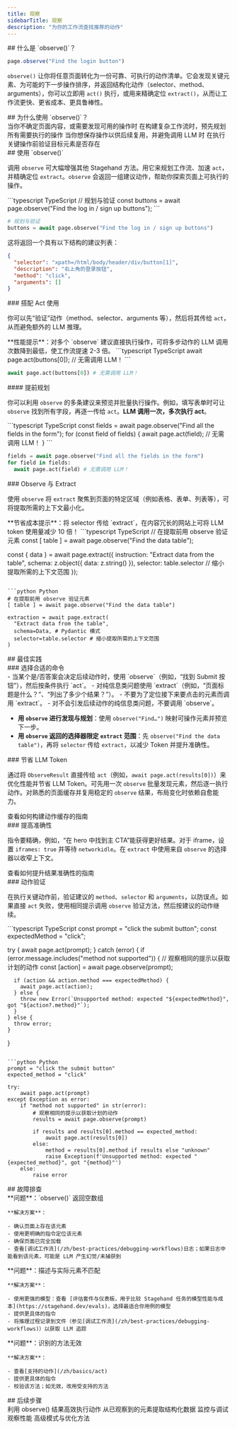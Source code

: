 ```yaml
---
title: 观察
sidebarTitle: 观察
description: "为你的工作流查找推荐的动作"
---
```


<div id="what-is-observe">
  ## 什么是 `observe()`？
</div>

```typescript
page.observe("Find the login button")
```

`observe()` 让你将任意页面转化为一份可靠、可执行的动作清单。它会发现关键元素、为可能的下一步操作排序，并返回结构化动作（selector、method、arguments），你可以立即用 `act()` 执行，或用来精确定位 `extract()`，从而让工作流更快、更省成本、更具鲁棒性。

<div id="why-use-observe">
  ## 为什么使用 `observe()`？
</div>

<CardGroup cols={2}>
  <Card title="Explore" icon="compass" href="/zh/basics/observe#observe-with-act">
    当你不确定页面内容，或需要发现可用的操作时
  </Card>

  <Card title="Plan" icon="map" href="/zh/basics/observe#plan-ahead">
    在构建复杂工作流时，预先规划所有需要执行的操作
  </Card>

  <Card title="Cache" icon="database" href="/zh/best-practices/caching">
    当你想保存操作以供后续复用，并避免调用 LLM 时
  </Card>

  <Card title="Validate" icon="check" href="/zh/basics/observe#observe-with-act">
    在执行关键操作前验证目标元素是否存在
  </Card>
</CardGroup>

<div id="using-observe">
  ## 使用 `observe()`
</div>

调用 `observe` 可大幅增强其他 Stagehand 方法。用它来规划工作流、加速 `act`，并精确定位 `extract`。`observe` 会返回一组建议动作，帮助你探索页面上可执行的操作。

<CodeGroup>
  ```typescript TypeScript
  // 规划与验证
  const buttons = await page.observe("Find the log in / sign up buttons");
  ```

  ```python Python
  # 规划与验证
  buttons = await page.observe("Find the log in / sign up buttons")
  ```
</CodeGroup>

这将返回一个具有以下结构的建议列表：

```json
{
  "selector": "xpath=/html/body/header/div/button[1]",
  "description": "右上角的登录按钮",
  "method": "click",
  "arguments": []
}
```

<div id="observe-with-act">
  ### 搭配 Act 使用
</div>

你可以先“验证”动作（method、selector、arguments 等），然后将其传给 `act`，从而避免额外的 LLM 推理。

<Note>
  **性能提示**：对多个 `observe` 建议直接执行操作，可将多步动作的 LLM 调用次数降到最低，使工作流提速 2-3 倍。
</Note>

<CodeGroup>
  ```typescript TypeScript
  await page.act(buttons[0]); // 无需调用 LLM！
  ```

  ```python Python
  await page.act(buttons[0]) # 无需调用 LLM！
  ```
</CodeGroup>

<div id="plan-ahead">
  #### 提前规划
</div>

你可以利用 `observe` 的多条建议来预览并批量执行操作。例如，填写表单时可让 `observe` 找到所有字段，再逐一传给 `act`。**LLM 调用一次，多次执行 act**。

<CodeGroup>
  ```typescript TypeScript
  const fields = await page.observe("Find all the fields in the form");
  for (const field of fields) {
    await page.act(field); // 无需调用 LLM！
  }
  ```

  ```python Python
  fields = await page.observe("Find all the fields in the form")
  for field in fields:
    await page.act(field) # 无需调用 LLM！
  ```
</CodeGroup>

<div id="observe-and-extract">
  ### Observe 与 Extract
</div>

使用 `observe` 将 `extract` 聚焦到页面的特定区域（例如表格、表单、列表等），可将提取所需的上下文最小化。

<Tip>
  **节省成本提示**：将 selector 传给 `extract`，在内容冗长的网站上可将 LLM token 使用量减少 10 倍！
</Tip>

<CodeGroup>
  ```typescript TypeScript
  // 在提取前用 observe 验证元素
  const [ table ] = await page.observe("Find the data table");

  const { data } = await page.extract({
    instruction: "Extract data from the table",
    schema: z.object({
      data: z.string()
    }),
    selector: table.selector // 缩小提取所需的上下文范围
  });
  ```

  ```python Python
  # 在提取前用 observe 验证元素
  [ table ] = await page.observe("Find the data table")

  extraction = await page.extract(
    "Extract data from the table",
    schema=Data, # Pydantic 模式
    selector=table.selector # 缩小提取所需的上下文范围
  )
  ```
</CodeGroup>

<div id="best-practices">
  ## 最佳实践
</div>

<div id="choose-the-right-commands">
  ### 选择合适的命令
</div>

<Tabs>
  <Tab title="这样做">
    - 当某个是/否答案会决定后续动作时，使用 `observe`（例如，“找到 Submit 按钮”），然后按条件执行 `act`。
    - 对纯信息类问题使用 `extract`（例如，“页面标题是什么？”、“列出了多少个结果？”）。
  </Tab>

  <Tab title="不要这样做">
    - 不要为了定位接下来要点击的元素而调用 `extract`。
    - 对不会引发后续动作的纯信息类问题，不要调用 `observe`。
  </Tab>
</Tabs>

- **用 `observe` 进行发现与规划**：使用 `observe("Find…")` 映射可操作元素并预览下一步。
- **用 `observe` 返回的选择器限定 `extract` 范围**：先 `observe("Find the data table")`，再将 `selector` 传给 `extract`，以减少 Token 并提升准确性。

<div id="conserve-llm-tokens">
  ### 节省 LLM Token
</div>

通过将 `ObserveResult` 直接传给 `act`（例如，`await page.act(results[0])`）来优化性能并节省 LLM Token。可先用一次 `observe` 批量发现元素，然后逐一执行动作。对熟悉的页面缓存并复用稳定的 `observe` 结果，布局变化时依赖自愈能力。

<Card title="构建你自己的缓存" icon="database" href="/zh/best-practices/caching">
  查看如何构建动作缓存的指南
</Card>

<div id="improve-accuracy">
  ### 提高准确性
</div>

指令要精确，例如，“在 hero 中找到主 CTA”能获得更好结果。对于 iframe，设置 `iframes: true` 并等待 `networkidle`。在 `extract` 中使用来自 `observe` 的选择器以收窄上下文。

<Card title="提示工程最佳实践" icon="robot" href="/zh/best-practices/prompting-best-practices">
  查看如何提升结果准确性的指南
</Card>

<div id="action-validation">
  ### 动作验证
</div>

在执行关键动作前，验证建议的 `method`、`selector` 和 `arguments`，以防误点。如果直接 `act` 失败，使用相同提示调用 `observe` 验证方法，然后按建议的动作继续。

<CodeGroup>
  ```typescript TypeScript
  const prompt = "click the submit button";
  const expectedMethod = "click";

  try {
    await page.act(prompt);
  } catch (error) {
    if (error.message.includes("method not supported")) {
      // 观察相同的提示以获取计划的动作
      const [action] = await page.observe(prompt);
      
      if (action && action.method === expectedMethod) {
        await page.act(action);
      } else {
        throw new Error(`Unsupported method: expected "${expectedMethod}", got "${action?.method}"`);
      }
    } else {
      throw error;
    }
  }
  ```

  ```python Python
  prompt = "click the submit button"
  expected_method = "click"

  try:
      await page.act(prompt)
  except Exception as error:
      if "method not supported" in str(error):
          # 观察相同的提示以获取计划的动作
          results = await page.observe(prompt)
          
          if results and results[0].method == expected_method:
              await page.act(results[0])
          else:
              method = results[0].method if results else "unknown"
              raise Exception(f'Unsupported method: expected "{expected_method}", got "{method}"')
      else:
          raise error
  ```
</CodeGroup>

<div id="troubleshooting">
  ## 故障排查
</div>

<AccordionGroup>
  <Accordion title="未找到元素">
    **问题**：`observe()` 返回空数组

    **解决方案**：

    - 确认页面上存在该元素
    - 使用更明确的指令定位该元素
    - 确保页面已完全加载
    - 查看[调试工作流](/zh/best-practices/debugging-workflows)日志；如果日志中能看到该元素，可能是 LLM 产生幻觉/未捕获到
  </Accordion>

  <Accordion title="元素描述不准确">
    **问题**：描述与实际元素不匹配

    **解决方案**：

    - 使用更强的模型：查看 [评估套件与仪表板，用于比较 Stagehand 任务的模型性能与成本](https://stagehand.dev/evals)，选择最适合你用例的模型
    - 提供更具体的指令
    - 将推理过程记录到文件（参见[调试工作流](/zh/best-practices/debugging-workflows)）以获取 LLM 追踪
  </Accordion>

  <Accordion title="识别了错误的方法">
    **问题**：识别的方法无效

    **解决方案**：

    - 查看[支持的动作](/zh/basics/act)
    - 提供更具体的指令
    - 校验该方法；如无效，改用受支持的方法
  </Accordion>
</AccordionGroup>

<div id="next-steps">
  ## 后续步骤
</div>

<CardGroup cols={2}>
  <Card title="Act Overview" icon="play" href="/zh/basics/act">
    利用 observe() 结果高效执行动作
  </Card>

  <Card title="Extract Data" icon="download" href="/zh/basics/extract">
    从已观察到的元素提取结构化数据
  </Card>

  <Card title="Observability" icon="chart-line" href="/zh/configuration/observability">
    监控与调试观察性能
  </Card>

  <Card title="Best Practices" icon="star" href="/zh/best-practices/best-practices">
    高级模式与优化方法
  </Card>
</CardGroup>
